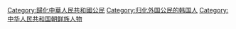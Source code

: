 [[Category:歸化中華人民共和國公民|Category:歸化中華人民共和國公民]]
[[Category:归化外国公民的韩国人|Category:归化外国公民的韩国人]]
[[Category:中华人民共和国朝鲜族人物|Category:中华人民共和国朝鲜族人物]]